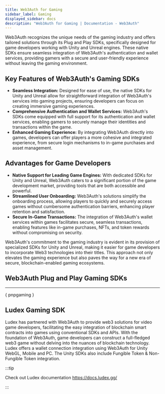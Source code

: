 ```yaml
---
title: Web3Auth for Gaming
sidebar_label: Gaming
displayed_sidebar: docs
description: "Web3Auth for Gaming | Documentation - Web3Auth"
---
```



Web3Auth recognizes the unique needs of the gaming industry and offers tailored solutions through its Plug and Play SDKs, specifically designed for
game developers working with Unity and Unreal engines. These native SDKs ensure seamless integration of Web3Auth's authentication and wallet services,
providing gamers with a secure and user-friendly experience without leaving the gaming environment.

## Key Features of Web3Auth's Gaming SDKs

- **Seamless Integration:** Designed for ease of use, the native SDKs for Unity and Unreal allow for straightforward integration of Web3Auth's
  services into gaming projects, ensuring developers can focus on creating immersive gaming experiences.
- **Comprehensive Authentication and Wallet Services:** Web3Auth's SDKs come equipped with full support for its authentication and wallet services,
  enabling gamers to securely manage their identities and transactions within the game.
- **Enhanced Gaming Experience:** By integrating Web3Auth directly into games, developers can offer players a more cohesive and integrated experience,
  from secure login mechanisms to in-game purchases and asset management.

## Advantages for Game Developers

- **Native Support for Leading Game Engines:** With dedicated SDKs for Unity and Unreal, Web3Auth caters to a significant portion of the game
  development market, providing tools that are both accessible and powerful.
- **Streamlined User Onboarding:** Web3Auth's solutions simplify the onboarding process, allowing players to quickly and securely access games without
  cumbersome authentication barriers, enhancing player retention and satisfaction.
- **Secure In-Game Transactions:** The integration of Web3Auth's wallet services within games facilitates secure, seamless transactions, enabling
  features like in-game purchases, NFTs, and token rewards without compromising on security.

Web3Auth's commitment to the gaming industry is evident in its provision of specialized SDKs for Unity and Unreal, making it easier for game
developers to incorporate Web3 technologies into their titles. This approach not only elevates the gaming experience but also paves the way for a new
era of secure, blockchain-enabled gaming ecosystems.

## Web3Auth Plug and Play Gaming SDKs

---

{ pnpgaming }

## Ludex Gaming SDK

Ludex has partnered with Web3Auth to provide web3 solutions for video game developers, facilitating the easy integration of blockchain smart contracts
into games using conventional SDKs and APIs. With the foundation of Web3Auth, game developers can construct a full-fledged web3 game without delving
into the nuances of blockchain technology. Ludex offers a wallet connection integration using Web3Auth for Unity WebGL, Mobile and PC. The Unity SDKs
also include Fungible Token & Non-Fungible Token integration.

:::tip

Check out Ludex documentation https://docs.ludex.gg/

:::
